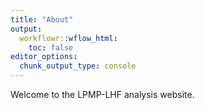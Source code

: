 ```yaml
---
title: "About"
output:
  workflowr::wflow_html:
    toc: false
editor_options:
  chunk_output_type: console
---
```


Welcome to the LPMP-LHF analysis website.
